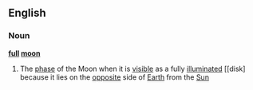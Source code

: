 ==English==
===Noun===
{{wikipedia}}
'''[[full]] [[moon]]'''
#The [[phase]] of the Moon when it is [[visible]] as a fully [[illuminated]] [[disk] because it lies on the [[opposite]] side of [[Earth]] from the [[Sun]]